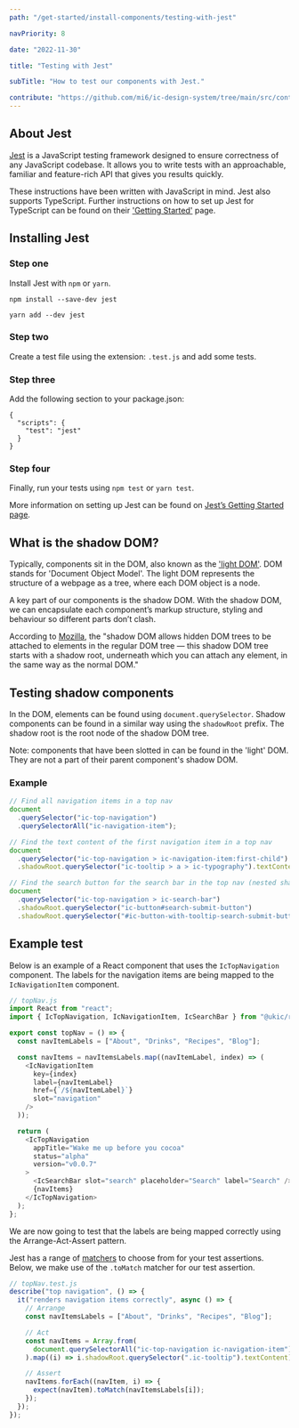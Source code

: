 ```yaml
---
path: "/get-started/install-components/testing-with-jest"

navPriority: 8

date: "2022-11-30"

title: "Testing with Jest"

subTitle: "How to test our components with Jest."

contribute: "https://github.com/mi6/ic-design-system/tree/main/src/content/structured/get-started/testing-with-jest.mdx"
---
```


## About Jest

[Jest](https://jestjs.io/) is a JavaScript testing framework designed to ensure correctness of any JavaScript codebase. It allows you to write tests with an approachable, familiar and feature-rich API that gives you results quickly.

These instructions have been written with JavaScript in mind. Jest also supports TypeScript. Further instructions on how to set up Jest for TypeScript can be found on their ['Getting Started'](https://jestjs.io/docs/getting-started#using-typescript) page.

## Installing Jest

### Step one

Install Jest with `npm` or `yarn`.

```shell
npm install --save-dev jest

yarn add --dev jest
```

### Step two

Create a test file using the extension: `.test.js` and add some tests.

### Step three

Add the following section to your package.json:

```shell
{
  "scripts": {
    "test": "jest"
  }
}
```

### Step four

Finally, run your tests using `npm test` or `yarn test`.

More information on setting up Jest can be found on [Jest’s Getting Started page](https://jestjs.io/docs/getting-started).

## What is the shadow DOM?

Typically, components sit in the DOM, also known as the ['light DOM'](https://www.codecademy.com/resources/blog/what-is-dom/). DOM stands for 'Document Object Model'. The light DOM represents the structure of a webpage as a tree, where each DOM object is a node.

A key part of our components is the shadow DOM. With the shadow DOM, we can encapsulate each component’s markup structure, styling and behaviour so different parts don’t clash.

According to [Mozilla](https://developer.mozilla.org/en-US/docs/Web/Web_Components/Using_shadow_DOM), the "shadow DOM allows hidden DOM trees to be attached to elements in the regular DOM tree — this shadow DOM tree starts with a shadow root, underneath which you can attach any element, in the same way as the normal DOM."

## Testing shadow components

In the DOM, elements can be found using `document.querySelector`. Shadow components can be found in a similar way using the `shadowRoot` prefix. The shadow root is the root node of the shadow DOM tree.

Note: components that have been slotted in can be found in the 'light' DOM. They are not a part of their parent component's shadow DOM.

### Example

```js
// Find all navigation items in a top nav
document
  .querySelector("ic-top-navigation")
  .querySelectorAll("ic-navigation-item");

// Find the text content of the first navigation item in a top nav
document
  .querySelector("ic-top-navigation > ic-navigation-item:first-child")
  .shadowRoot.querySelector("ic-tooltip > a > ic-typography").textContent;

// Find the search button for the search bar in the top nav (nested shadow DOM)
document
  .querySelector("ic-top-navigation > ic-search-bar")
  .shadowRoot.querySelector("ic-button#search-submit-button")
  .shadowRoot.querySelector("#ic-button-with-tooltip-search-submit-button");
```

## Example test

Below is an example of a React component that uses the `IcTopNavigation` component. The labels for the navigation items are being mapped to the `IcNavigationItem` component.

```js
// topNav.js
import React from "react";
import { IcTopNavigation, IcNavigationItem, IcSearchBar } from "@ukic/react";

export const topNav = () => {
  const navItemLabels = ["About", "Drinks", "Recipes", "Blog"];

  const navItems = navItemsLabels.map((navItemLabel, index) => (
    <IcNavigationItem
      key={index}
      label={navItemLabel}
      href={`/${navItemLabel}`}
      slot="navigation"
    />
  ));

  return (
    <IcTopNavigation
      appTitle="Wake me up before you cocoa"
      status="alpha"
      version="v0.0.7"
    >
      <IcSearchBar slot="search" placeholder="Search" label="Search" />
      {navItems}
    </IcTopNavigation>
  );
};
```

We are now going to test that the labels are being mapped correctly using the Arrange-Act-Assert pattern.

Jest has a range of [matchers](https://jestjs.io/docs/expect) to choose from for your test assertions. Below, we make use of the `.toMatch` matcher for our test assertion.

```js
// topNav.test.js
describe("top navigation", () => {
  it("renders navigation items correctly", async () => {
    // Arrange
    const navItemsLabels = ["About", "Drinks", "Recipes", "Blog"];

    // Act
    const navItems = Array.from(
      document.querySelectorAll("ic-top-navigation ic-navigation-item")
    ).map((i) => i.shadowRoot.querySelector(".ic-tooltip").textContent);

    // Assert
    navItems.forEach((navItem, i) => {
      expect(navItem).toMatch(navItemsLabels[i]);
    });
  });
});
```
